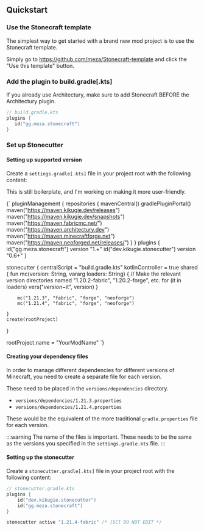 
## Quickstart

### Use the Stonecraft template

The simplest way to get started with a brand new mod project is to use the Stonecraft template.

Simply go to https://github.com/meza/Stonecraft-template and click the "Use this template" button.

### Add the plugin to build.gradle[.kts]

If you already use Architectury, make sure to add Stonecraft BEFORE the Architectury plugin.

```kotlin
// build.gradle.kts
plugins {
   id("gg.meza.stonecraft")
}
```

### Set up Stonecutter

#### Setting up supported version

Create a `settings.gradle[.kts]` file in your project root with the following content:

This is still boilerplate, and I'm working on making it more user-friendly.

<CodeBlock language="kotlin" title="settings.gradle.kts">{`
pluginManagement {
    repositories {
        mavenCentral()
        gradlePluginPortal()
        maven("https://maven.kikugie.dev/releases")
        maven("https://maven.kikugie.dev/snapshots")
        maven("https://maven.fabricmc.net/")
        maven("https://maven.architectury.dev")
        maven("https://maven.minecraftforge.net")
        maven("https://maven.neoforged.net/releases/")
    }
}
plugins {
    id("gg.meza.stonecraft") version "1.+"
    id("dev.kikugie.stonecutter") version "0.6+"
}

stonecutter {
    centralScript = "build.gradle.kts"
    kotlinController = true
    shared {
        fun mc(version: String, vararg loaders: String) {
            // Make the relevant version directories named "1.20.2-fabric", "1.20.2-forge", etc.
            for (it in loaders) vers("$version-$it", version)
        }

        mc("1.21.3", "fabric", "forge", "neoforge")
        mc("1.21.4", "fabric", "forge", "neoforge")

    }
    create(rootProject)
}

rootProject.name = "YourModName"
`}
</CodeBlock>

#### Creating your dependency files

In order to manage different dependencies for different versions of Minecraft, you need to create a separate file for each version.

These need to be placed in the `versions/dependencies` directory.

- `versions/dependencies/1.21.3.properties`
- `versions/dependencies/1.21.4.properties`

These would be the equivalent of the more traditional `gradle.properties` file for each version.

:::warning
The name of the files is important. These needs to be the same as the versions you specified in the `settings.gradle.kts` file.
:::

#### Setting up the stonecutter

Create a `stonecutter.gradle[.kts]` file in your project root with the following content:

```kotlin
// stonecutter.gradle.kts
plugins {
    id("dev.kikugie.stonecutter")
    id("gg.meza.stonecraft")
}

stonecutter active "1.21.4-fabric" /* [SC] DO NOT EDIT */
```
